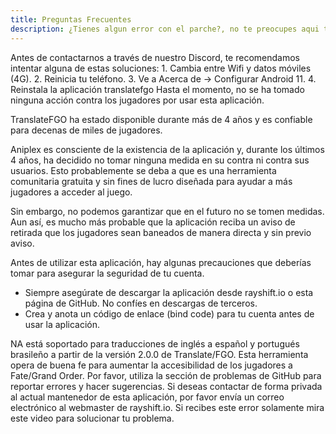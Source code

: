 ```yaml
---
title: Preguntas Frecuentes
description: ¿Tienes algun error con el parche?, no te preocupes aqui te lo solucionamos
---
```



<Accordion isOpen summary="Se ha producido un error interno">
    Antes de contactarnos a través de nuestro Discord, te recomendamos intentar alguna de estas soluciones:
    1. Cambia entre Wifi y datos móviles (4G).
    2. Reinicia tu teléfono.
    3. Ve a Acerca de -> Configurar Android 11.
    4. Reinstala la aplicación translatefgo
</Accordion>


<Accordion isOpen anchorName="es-seguro" summary="¿Es seguro utilizar esta aplicación? ¿Corro el riesgo de ser baneado?">
Hasta el momento, no se ha tomado ninguna acción contra los jugadores por usar esta aplicación.

TranslateFGO ha estado disponible durante más de 4 años y es confiable para decenas de miles de jugadores.

Aniplex es consciente de la existencia de la aplicación y, durante los últimos 4 años, ha decidido no tomar ninguna medida en su contra ni contra sus usuarios. Esto probablemente se deba a que es una herramienta comunitaria gratuita y sin fines de lucro diseñada para ayudar a más jugadores a acceder al juego.

Sin embargo, no podemos garantizar que en el futuro no se tomen medidas. Aun así, es mucho más probable que la aplicación reciba un aviso de retirada que los jugadores sean baneados de manera directa y sin previo aviso.

Antes de utilizar esta aplicación, hay algunas precauciones que deberías tomar para asegurar la seguridad de tu cuenta.
- Siempre asegúrate de descargar la aplicación desde rayshift.io o esta página de GitHub. No confíes en descargas de terceros.
- Crea y anota un código de enlace (bind code) para tu cuenta antes de usar la aplicación.
</Accordion>

<Accordion isOpen anchorName="funciona-en-na" summary="¿Esto funciona en el servidor global (NA) del juego?">
    NA está soportado para traducciones de inglés a español y portugués brasileño a partir de la versión 2.0.0 de Translate/FGO.
</Accordion>

<Accordion isOpen anchorName="info-contacto" summary="Información de contacto">
    Esta herramienta opera de buena fe para aumentar la accesibilidad de los jugadores a Fate/Grand Order. Por favor, utiliza la sección de problemas de GitHub para reportar errores y hacer sugerencias. Si deseas contactar de forma privada al actual mantenedor de esta aplicación, por favor envía un correo electrónico al webmaster de rayshift.io.
</Accordion>

<Accordion isOpen anchorName="shizuku" summary="Para proteger tu privacidad, elige otra carpeta">
    Si recibes este error solamente mira este video para solucionar tu problema.
    <Youtube videoId="xjYcUaMOD4A" />
</Accordion>